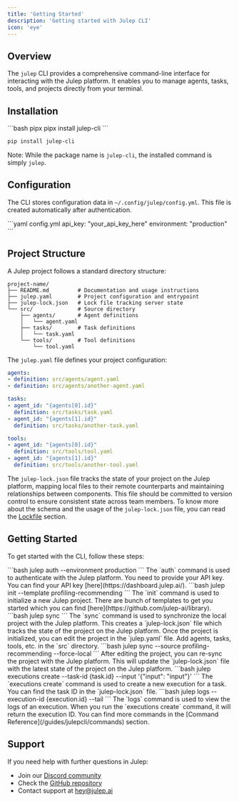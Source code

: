 ```yaml
---
title: 'Getting Started'
description: 'Getting started with Julep CLI'
icon: 'eye'
---
```


## Overview

The `julep` CLI provides a comprehensive command-line interface for interacting with the Julep platform. It enables you to manage agents, tasks, tools, and projects directly from your terminal.

## Installation

<CodeGroup>
```bash pipx
pipx install julep-cli
```

```bash pip
pip install julep-cli
```
</CodeGroup>

Note: While the package name is `julep-cli`, the installed command is simply `julep`.

## Configuration

The CLI stores configuration data in `~/.config/julep/config.yml`. This file is created automatically after authentication.

<CodeGroup>
```yaml config.yml
api_key: "your_api_key_here"
environment: "production"
```
</CodeGroup>

## Project Structure

A Julep project follows a standard directory structure:

```plaintext
project-name/
├── README.md         # Documentation and usage instructions
├── julep.yaml        # Project configuration and entrypoint
├── julep-lock.json   # Lock file tracking server state
└── src/              # Source directory
    ├── agents/       # Agent definitions
    │   └── agent.yaml
    ├── tasks/        # Task definitions
    │   └── task.yaml
    └── tools/        # Tool definitions
        └── tool.yaml
```

The `julep.yaml` file defines your project configuration:

```yaml julep.yaml
agents:
- definition: src/agents/agent.yaml
- definition: src/agents/another-agent.yaml

tasks:
- agent_id: "{agents[0].id}"
  definition: src/tasks/task.yaml
- agent_id: "{agents[1].id}"
  definition: src/tasks/another-task.yaml

tools:
- agent_id: "{agents[0].id}"
  definition: src/tools/tool.yaml
- agent_id: "{agents[1].id}"
  definition: src/tools/another-tool.yaml
```

The `julep-lock.json` file tracks the state of your project on the Julep platform, mapping local files to their remote counterparts and maintaining relationships between components. This file should be committed to version control to ensure consistent state across team members.
To know more about the schema and the usage of the `julep-lock.json` file, you can read the [Lockfile](https://github.com/julep-ai/julep/tree/dev/cli/README.md#schema-for-julep-lockjson) section.

## Getting Started

To get started with the CLI, follow these steps:

<Steps>

  <Step title="Authenticate">
  ```bash
  julep auth --environment production
  ```
  The `auth` command is used to authenticate with the Julep platform. You need to provide your API key. You can find your API key [here](https://dashboard.julep.ai/).
  </Step>

  <Step title="Initialize Project">
  ```bash
  julep init --template profiling-recommending
  ```
  The `init` command is used to initialize a new Julep project. There are bunch of templates to get you started which you can find [here](https://github.com/julep-ai/library).
  </Step>

  <Step title="Sync Project">
  ```bash
  julep sync
  ```
  The `sync` command is used to synchronize the local project with the Julep platform. This creates a `julep-lock.json` file which tracks the state of the project on the Julep platform.
  </Step>

  <Step title="Edit the project">
  Once the project is initialized, you can edit the project in the `julep.yaml` file. Add agents, tasks, tools, etc. in the `src` directory.
  </Step>

  <Step title="Re-Sync Project">
  ```bash
  julep sync --source profiling-recommending --force-local
  ```
  After editing the project, you can re-sync the project with the Julep platform. This will update the `julep-lock.json` file with the latest state of the project on the Julep platform.
  </Step>

  <Step title="Run the project">
  ```bash
  julep executions create --task-id {task.id} --input '{"input": "input"}'
  ```
  The `executions create` command is used to create a new execution for a task. You can find the task ID in the `julep-lock.json` file.
  </Step>

  <Step title="View the execution">
  ```bash
  julep logs --execution-id {execution.id} --tail
  ```
  The `logs` command is used to view the logs of an execution. When you run the `executions create` command, it will return the execution ID.
  </Step>

</Steps>

<Note>
  You can find more commands in the [Command Reference](/guides/julepcli/commands) section.
</Note>

## Support

If you need help with further questions in Julep:

- Join our [Discord community](https://discord.com/invite/JTSBGRZrzj)
- Check the [GitHub repository](https://github.com/julep-ai/julep)
- Contact support at [hey@julep.ai](mailto:hey@julep.ai)
